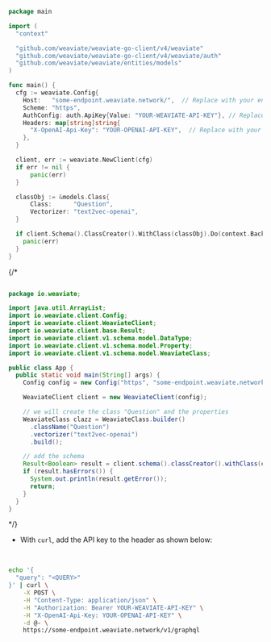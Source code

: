 
<Tabs groupId="languages">
<TabItem value="py" label="Python">

<FilteredTextBlock
  text={EndToEndPyCode}
  startMarker="# InstantiationExample"
  endMarker="# END InstantiationExample"
  language="py"
/>

</TabItem>
<TabItem value="js" label="JavaScript/TypeScript">

<FilteredTextBlock
  text={EndToEndTSCode}
  startMarker="// InstantiationExample"
  endMarker="// END InstantiationExample"
  language="ts"
/>

</TabItem>
<TabItem value="go" label="Go">

```go
package main

import (
  "context"

  "github.com/weaviate/weaviate-go-client/v4/weaviate"
  "github.com/weaviate/weaviate-go-client/v4/weaviate/auth"
  "github.com/weaviate/weaviate/entities/models"
)

func main() {
  cfg := weaviate.Config{
    Host:   "some-endpoint.weaviate.network/",  // Replace with your endpoint
    Scheme: "https",
    AuthConfig: auth.ApiKey{Value: "YOUR-WEAVIATE-API-KEY"}, // Replace w/ your Weaviate instance API key
    Headers: map[string]string{
      "X-OpenAI-Api-Key": "YOUR-OPENAI-API-KEY",  // Replace with your inference API key
    },
  }

  client, err := weaviate.NewClient(cfg)
  if err != nil {
      panic(err)
  }

  classObj := &models.Class{
      Class:      "Question",
      Vectorizer: "text2vec-openai",
  }

  if client.Schema().ClassCreator().WithClass(classObj).Do(context.Background()) != nil {
    panic(err)
  }
}
```

</TabItem>
{/* <TabItem value="java" label="Java">

```java

package io.weaviate;

import java.util.ArrayList;
import io.weaviate.client.Config;
import io.weaviate.client.WeaviateClient;
import io.weaviate.client.base.Result;
import io.weaviate.client.v1.schema.model.DataType;
import io.weaviate.client.v1.schema.model.Property;
import io.weaviate.client.v1.schema.model.WeaviateClass;

public class App {
  public static void main(String[] args) {
    Config config = new Config("https", "some-endpoint.weaviate.network/");  // Replace with your endpoint

    WeaviateClient client = new WeaviateClient(config);

    // we will create the class "Question" and the properties
    WeaviateClass clazz = WeaviateClass.builder()
      .className("Question")
      .vectorizer("text2vec-openai")
      .build();

    // add the schema
    Result<Boolean> result = client.schema().classCreator().withClass(clazz).run();
    if (result.hasErrors()) {
      System.out.println(result.getError());
      return;
    }
  }
}
```

</TabItem> */}
<TabItem value="curl" label="Curl">

- With `curl`, add the API key to the header as shown below:
<br/>

```bash
echo '{
  "query": "<QUERY>"
}' | curl \
    -X POST \
    -H "Content-Type: application/json" \
    -H "Authorization: Bearer YOUR-WEAVIATE-API-KEY" \
    -H "X-OpenAI-Api-Key: YOUR-OPENAI-API-KEY" \
    -d @- \
    https://some-endpoint.weaviate.network/v1/graphql
```

</TabItem>
</Tabs>
